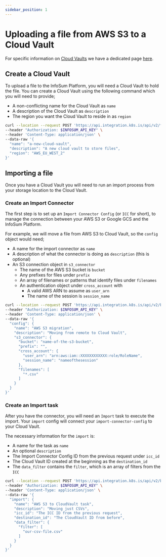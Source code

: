 ```yaml
---
sidebar_position: 1
---
```



# Uploading a file from AWS S3 to a Cloud Vault

For specific information on [Cloud Vaults](/docs/cloudvaults/) we have a dedicated page [here](/docs/cloudvaults/).

<Authentication/>

## Create a Cloud Vault

To upload a file to the InfoSum Platform, you will need a Cloud Vault to hold the file. You can create a Cloud Vault using the following command which you will need to provide;

- A non-conflicting name for the Cloud Vault as `name`
- A description of the Cloud Vault as `description`
- The region you want the Cloud Vault to reside in as `region`

<Tabs>
  <TabItem value="curl" label="cURL" default>

```bash
curl --location --request POST 'https://api.integration.k8s.is/api/v2/filevaults' \
--header "Authorization: $INFOSUM_API_KEY" \
--header 'Content-Type: application/json' \
--data-raw '{
  "name": "a-new-cloud-vault",
  "description": "A new cloud vault to store files",
  "region": "AWS_EU_WEST_2"
}'
```
  </TabItem>
</Tabs>

## Importing a file

Once you have a Cloud Vault you will need to run an import process from your storage location to the Cloud Vault.

### Create an Import Connector

The first step is to set up an `Import Connector Config` (or `ICC` for short), to manage the connection between your AWS S3 or Google GCS and the InfoSum Platform.

For example, we will move a file from AWS S3 to Cloud Vault, so the `config` object would need;

- A name for the import connector as `name`
- A description of what the connector is doing as `description` (this is optional)
- An S3 connection object in `s3_connector`
    - The name of the AWS S3 bucket is `bucket`
    - Any prefixes for files under `prefix`
    - An array of filenames or patterns that identify files under `filenames`
    - An authentication object under `cross_account` with
        - A valid AWS ARN to assume as `user_arn`
        - The name of the session is `session_name`

<Tabs>
  <TabItem value="curl" label="cURL" default>

```bash
curl --location --request POST 'https://api.integration.k8s.is/api/v2/bunker/import/import-connector-configs' \
--header "Authorization: $INFOSUM_API_KEY" \
--header 'Content-Type: application/json' \
--data-raw '{
  "config": {
    "name": "AWS S3 migration",
    "description": "Moving from remote to Cloud Vault",
    "s3_connector": {
      "bucket": "name-of-the-s3-bucket",
      "prefix": "",
      "cross_account": {
        "user_arn": "arn:aws:iam::XXXXXXXXXXXX:role/RoleName",
        "session_name": "nameofthesession"
      },
      "filenames": [
        "*.csv"
      ]
    }
  }
}'
```
  </TabItem>
</Tabs>

### Create an Import task

After you have the connector, you will need an `Import` task to execute the import. Your `import` config will connect your `import-connector-config` to your Cloud Vault.

The necessary information for the `import` is:

- A name for the task as `name`
- An optional `description`
- The Import Connector Config ID from the previous request under `icc_id`
- The Cloud Vault ID created at the beginning as the `destination_id`
- The `data_filter` contains the `filter`, which is an array of filters from the `ICC`

<Tabs>
  <TabItem value="curl" label="cURL" default>

```bash
curl --location --request POST 'https://api.integration.k8s.is/api/v2/bunker/import/imports' \
--header "Authorization: $INFOSUM_API_KEY" \
--header 'Content-Type: application/json' \
--data-raw '{
  "import": {
    "name": "AWS S3 to CloudVault task",
    "description": "Moving just CSVs",
    "icc_id": "The ICC ID from the previous request",
    "destination_id": "The CloudVault ID from before",
    "data_filter": {
      "filter": [
        "our-csv-file.csv"
      ]
    }
  }
}'
```
  </TabItem>
</Tabs>